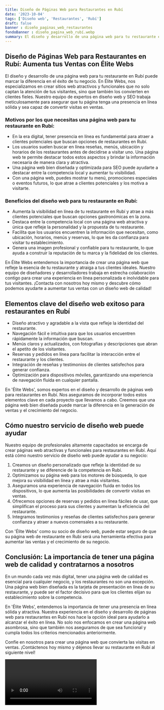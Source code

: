 ```yaml
---
title: Diseño de Páginas Web para Restaurantes en Rubí
date: '2023-10-04'
tags: ['Diseño web', 'Restaurantes', 'Rubí']
draft: false
banner : diseño_paginas_web_restaurantes
fondoBanner : diseño_pagina_web_rubí.webp
summary: El diseño y desarrollo de una página web para tu restaurante en Rubí puede marcar la diferencia en el éxito de tu negocio. En Élite Webs, nos especializamos en crear sitios web atractivos y funcionales que no solo captan la atención de tus visitantes, sino que también los convierten en clientes fieles. Nuestro equipo de expertos en diseño web y SEO trabaja meticulosamente para asegurar que tu página tenga una presencia en línea sólida y sea capaz de convertir visitas en ventas.
---
```


## Diseño de Páginas Web para Restaurantes en Rubí: Aumenta tus Ventas con Élite Webs

El diseño y desarrollo de una página web para tu restaurante en Rubí puede marcar la diferencia en el éxito de tu negocio. En Élite Webs, nos especializamos en crear sitios web atractivos y funcionales que no solo captan la atención de tus visitantes, sino que también los convierten en clientes fieles. Nuestro equipo de expertos en diseño web y SEO trabaja meticulosamente para asegurar que tu página tenga una presencia en línea sólida y sea capaz de convertir visitas en ventas.

### Motivos por los que necesitas una página web para tu restaurante en Rubí:

- En la era digital, tener presencia en línea es fundamental para atraer a clientes potenciales que buscan opciones de restaurantes en Rubí.
- Los usuarios suelen buscar en línea reseñas, menús, ubicación y horarios de los restaurantes antes de decidirse a visitar uno. Una página web te permite destacar todos estos aspectos y brindar la información necesaria de manera clara y atractiva.
- Una página web bien diseñada y optimizada para SEO puede ayudarte a destacar entre la competencia local y aumentar tu visibilidad.
- Con una página web, puedes mostrar tu menú, promociones especiales o eventos futuros, lo que atrae a clientes potenciales y los motiva a visitarte.

### Beneficios del diseño web para tu restaurante en Rubí:

- Aumenta la visibilidad en línea de tu restaurante en Rubí y atrae a más clientes potenciales que buscan opciones gastronómicas en la zona.
- Destaca entre la competencia local con una página web atractiva y única que refleje la personalidad y la propuesta de tu restaurante.
- Facilita que los usuarios encuentren la información que necesitan, como ubicación, horarios, menús y reservas, lo que les da confianza para visitar tu establecimiento.
- Genera una imagen profesional y confiable para tu restaurante, lo que ayuda a construir la reputación de tu marca y la fidelidad de los clientes.

En Élite Webs entendemos la importancia de crear una página web que refleje la esencia de tu restaurante y atraiga a tus clientes ideales. Nuestro equipo de diseñadores y desarrolladores trabaja en estrecha colaboración contigo para crear una experiencia en línea personalizada e inolvidable para tus visitantes. ¡Contacta con nosotros hoy mismo y descubre cómo podemos ayudarte a aumentar tus ventas con un diseño web de calidad!

<GifSeo />

<Cta />

## Elementos clave del diseño web exitoso para restaurantes en Rubí

- Diseño atractivo y agradable a la vista que refleje la identidad del restaurante.
- Navegación fácil e intuitiva para que los usuarios encuentren rápidamente la información que buscan.
- Menús claros y actualizados, con fotografías y descripciones que abran el apetito de los visitantes.
- Reservas y pedidos en línea para facilitar la interacción entre el restaurante y los clientes.
- Integración de reseñas y testimonios de clientes satisfechos para generar confianza.
- Optimización para dispositivos móviles, garantizando una experiencia de navegación fluida en cualquier pantalla.

En 'Élite Webs', somos expertos en el diseño y desarrollo de páginas web para restaurantes en Rubí. Nos aseguramos de incorporar todos estos elementos clave en cada proyecto que llevamos a cabo. Creemos que una página web bien diseñada puede marcar la diferencia en la generación de ventas y el crecimiento del negocio.

## Cómo nuestro servicio de diseño web puede ayudar

Nuestro equipo de profesionales altamente capacitados se encarga de crear páginas web atractivas y funcionales para restaurantes en Rubí. Aquí está cómo nuestro servicio de diseño web puede ayudar a su negocio:

1. Creamos un diseño personalizado que refleje la identidad de su restaurante y se diferencie de la competencia en Rubí.
2. Optimizamos su página web para los motores de búsqueda, lo que mejora su visibilidad en línea y atrae a más visitantes.
3. Aseguramos una experiencia de navegación fluida en todos los dispositivos, lo que aumenta las posibilidades de convertir visitas en ventas.
4. Ofrecemos opciones de reservas y pedidos en línea fáciles de usar, que simplifican el proceso para sus clientes y aumentan la eficiencia del restaurante.
5. Integramos testimonios y reseñas de clientes satisfechos para generar confianza y atraer a nuevos comensales a su restaurante.

Con 'Élite Webs' como su socio de diseño web, puede estar seguro de que su página web de restaurante en Rubí será una herramienta efectiva para aumentar las ventas y el crecimiento de su negocio.

## Conclusión: La importancia de tener una página web de calidad y contratarnos a nosotros

En un mundo cada vez más digital, tener una página web de calidad es esencial para cualquier negocio, y los restaurantes no son una excepción. Una página web bien diseñada es la tarjeta de presentación en línea de su restaurante, y puede ser el factor decisivo para que los clientes elijan su establecimiento sobre la competencia.

En 'Élite Webs', entendemos la importancia de tener una presencia en línea sólida y atractiva. Nuestra experiencia en el diseño y desarrollo de páginas web para restaurantes en Rubí nos hace la opción ideal para ayudarlo a alcanzar el éxito en línea. No solo nos enfocamos en crear una página web asombrosa, sino que también nos aseguramos de que sea funcional y cumpla todos los criterios mencionados anteriormente.

Confíe en nosotros para crear una página web que convierta las visitas en ventas. ¡Contáctenos hoy mismo y déjenos llevar su restaurante en Rubí al siguiente nivel!

<Video />

<CtaBot job='Restaurantes' city='Rubí'/>

<Gmaps query='Rubí+españa+maps' />